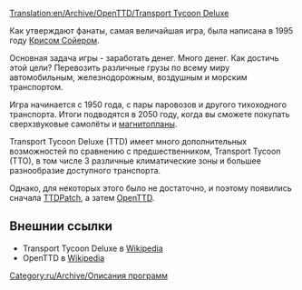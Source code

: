 [[Translation:en/Archive/OpenTTD/Transport Tycoon Deluxe]]

Как утверждают фанаты, самая величайшая игра, была написана в 1995 году [http://www.chrissawyer.com Крисом Сойером].

Основная задача игры - заработать денег. Много денег.
Как достичь этой цели? Перевозить различные грузы по всему миру автомобильным, железнодорожным, воздушным и морским транспортом.

Игра начинается с 1950 года, с пары паровозов и другого тихоходного транспорта. Итоги подводятся в 2050 году, когда вы сможете покупать сверхзвуковые самолёты и [[ru/Manual/Base Set/Магнитоплан|магнитопланы]].

Transport Tycoon Deluxe (TTD) имеет много дополнительных возможностей по сравнению с предшественником, Transport Tycoon (TTO), в том числе 3 различные климатические зоны и большее разнообразие доступного транспорта.

Однако, для некоторых этого было не достаточно, и поэтому появились сначала [[ru/Archive/OpenTTD/TTDPatch|TTDPatch]], а затем [[ru/Manual/Main Page|OpenTTD]].

==Внешнии ссылки==
* Transport Tycoon Deluxe в [https://www.wikipedia.org/wiki/ru:Transport_Tycoon Wikipedia]
* OpenTTD в [https://www.wikipedia.org/wiki/ru:OpenTTD Wikipedia]
[[Category:ru/Archive/Описания программ]]